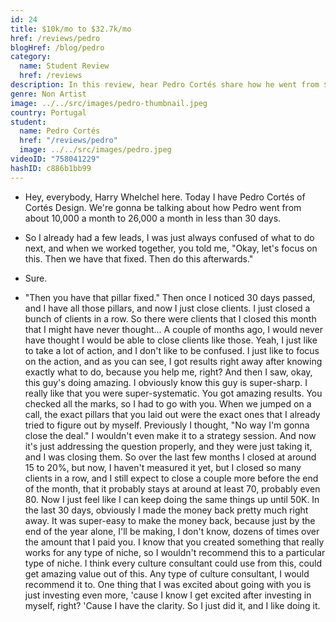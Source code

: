```yaml
---
id: 24
title: $10k/mo to $32.7k/mo
href: /reviews/pedro
blogHref: /blog/pedro
category:
  name: Student Review
  href: /reviews
description: In this review, hear Pedro Cortés share how he went from $10k/mo to $32.7k/mo in less than 60 days helping SaaS founders book more demos.
genre: Non Artist
image: ../../src/images/pedro-thumbnail.jpeg
country: Portugal
student:
  name: Pedro Cortés
  href: "/reviews/pedro"
  image: ../../src/images/pedro.jpeg
videoID: "758041229"
hashID: c886b1bb99
---
```


- Hey, everybody, Harry Whelchel here. Today I have Pedro Cortés of Cortés Design. We're gonna be talking about how Pedro went from about 10,000 a month to 26,000 a month in less than 30 days.

- So I already had a few leads, I was just always confused of what to do next, and when we worked together, you told me, "Okay, let's focus on this. Then we have that fixed. Then do this afterwards."

- Sure.

- "Then you have that pillar fixed." Then once I noticed 30 days passed, and I have all those pillars, and now I just close clients. I just closed a bunch of clients in a row. So there were clients that I closed this month that I might have never thought... A couple of months ago, I would never have thought I would be able to close clients like those. Yeah, I just like to take a lot of action, and I don't like to be confused. I just like to focus on the action, and as you can see, I got results right away after knowing exactly what to do, because you help me, right? And then I saw, okay, this guy's doing amazing. I obviously know this guy is super-sharp. I really like that you were super-systematic. You got amazing results. You checked all the marks, so I had to go with you. When we jumped on a call, the exact pillars that you laid out were the exact ones that I already tried to figure out by myself. Previously I thought, "No way I'm gonna close the deal." I wouldn't even make it to a strategy session. And now it's just addressing the question properly, and they were just taking it, and I was closing them. So over the last few months I closed at around 15 to 20%, but now, I haven't measured it yet, but I closed so many clients in a row, and I still expect to close a couple more before the end of the month, that it probably stays at around at least 70, probably even 80. Now I just feel like I can keep doing the same things up until 50K. In the last 30 days, obviously I made the money back pretty much right away. It was super-easy to make the money back, because just by the end of the year alone, I'll be making, I don't know, dozens of times over the amount that I paid you. I know that you created something that really works for any type of niche, so I wouldn't recommend this to a particular type of niche. I think every culture consultant could use from this, could get amazing value out of this. Any type of culture consultant, I would recommend it to. One thing that I was excited about going with you is just investing even more, 'cause I know I get excited after investing in myself, right? 'Cause I have the clarity. So I just did it, and I like doing it.

